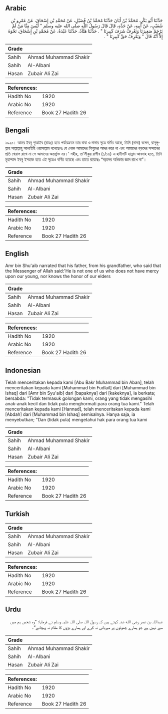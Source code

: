 ## Arabic


<div dir="rtl" lang="ar" style={{fontSize:'larger',backgroundColor:'#f8f9fa',padding:20}}>
حَدَّثَنَا أَبُو بَكْرٍ، مُحَمَّدُ بْنُ أَبَانَ حَدَّثَنَا مُحَمَّدُ بْنُ فُضَيْلٍ، عَنْ مُحَمَّدِ بْنِ إِسْحَاقَ، عَنْ عَمْرِو بْنِ شُعَيْبٍ، عَنْ أَبِيهِ، عَنْ جَدِّهِ، قَالَ قَالَ رَسُولُ اللَّهِ صلى الله عليه وسلم ‏"‏ لَيْسَ مِنَّا مَنْ لَمْ يَرْحَمْ صَغِيرَنَا وَيَعْرِفْ شَرَفَ كَبِيرِنَا ‏"‏ ‏.‏ حَدَّثَنَا هَنَّادٌ، حَدَّثَنَا عَبْدَةُ، عَنْ مُحَمَّدِ بْنِ إِسْحَاقَ، نَحْوَهُ إِلاَّ أَنَّهُ قَالَ ‏"‏ وَيَعْرِفْ حَقَّ كَبِيرِنَا ‏"‏ ‏.‏
</div>
<div style={{backgroundColor:'#f8f9fa',padding:20, marginBottom: 10}}><table> <thead> <tr> <th>Grade</th> <th></th> </tr> </thead> <tbody> <tr><td>Sahih</td><td>Ahmad Muhammad Shakir</td></tr><tr><td>Sahih</td><td>Al-Albani</td></tr><tr><td>Hasan</td><td>Zubair Ali Zai</td></tr></tbody></table><table> <thead> <tr> <th>References:</th> <th></th> </tr> </thead> <tbody><tr><td>Hadith No</td><td>1920</td></tr><tr><td>Arabic No</td><td>1920</td></tr><tr><td>Reference</td><td>Book 27 Hadith 26</td></tr></tbody></table></div>

## Bengali


<div dir="ltr" lang="bn" style={{fontSize:'larger',backgroundColor:'#f8f9fa',padding:20}}>
১৯২০। আমর ইবনু শুআইব (রাহঃ) হতে পর্যায়ক্রমে তার বাবা ও দাদার সূত্রে বর্ণিত আছে, তিনি (দাদা) বলেন, রাসূলুল্লাহ সাল্লাল্লাহু আলাইহি ওয়াসাল্লাম বলেছেনঃ যে লোক আমাদের শিশুদের আদর করে না এবং আমাদের বড়দের সম্মানের প্রতি খেয়াল রাখে না সে আমাদের অন্তর্ভুক্ত নয়।’ সহীহ, তা’লীকুর রাগীব (১/১৬) এ হাদীসটি হান্নাদ আবদাহ হতে, তিনি মুহাম্মাদ ইবনু ইসহাক হতে এই সূত্রেও বর্ণিত হয়েছে এবং তাতে রয়েছেঃ “বড়দের অধিকার জ্ঞান রাখে না”।
</div>
<div style={{backgroundColor:'#f8f9fa',padding:20, marginBottom: 10}}><table> <thead> <tr> <th>Grade</th> <th></th> </tr> </thead> <tbody> <tr><td>Sahih</td><td>Ahmad Muhammad Shakir</td></tr><tr><td>Sahih</td><td>Al-Albani</td></tr><tr><td>Hasan</td><td>Zubair Ali Zai</td></tr></tbody></table><table> <thead> <tr> <th>References:</th> <th></th> </tr> </thead> <tbody><tr><td>Hadith No</td><td>1920</td></tr><tr><td>Arabic No</td><td>1920</td></tr><tr><td>Reference</td><td>Book 27 Hadith 26</td></tr></tbody></table></div>

## English


<div dir="ltr" lang="en" style={{fontSize:'larger',backgroundColor:'#f8f9fa',padding:20}}>
Amr bin Shu'aib narrated that his father, from his grandfather, who said that the Messenger of Allah said:'He is not one of us who does not have mercy upon our young, nor knows the honor of our elders
</div>
<div style={{backgroundColor:'#f8f9fa',padding:20, marginBottom: 10}}><table> <thead> <tr> <th>Grade</th> <th></th> </tr> </thead> <tbody> <tr><td>Sahih</td><td>Ahmad Muhammad Shakir</td></tr><tr><td>Sahih</td><td>Al-Albani</td></tr><tr><td>Hasan</td><td>Zubair Ali Zai</td></tr></tbody></table><table> <thead> <tr> <th>References:</th> <th></th> </tr> </thead> <tbody><tr><td>Hadith No</td><td>1920</td></tr><tr><td>Arabic No</td><td>1920</td></tr><tr><td>Reference</td><td>Book 27 Hadith 26</td></tr></tbody></table></div>

## Indonesian


<div dir="ltr" lang="id" style={{fontSize:'larger',backgroundColor:'#f8f9fa',padding:20}}>
Telah menceritakan kepada kami [Abu Bakr Muhammad bin Aban], telah menceritakan kepada kami [Muhammad bin Fudlail] dari [Muhammad bin Ishaq] dari [Amr bin Syu'aib] dari [bapaknya] dari [kakeknya], ia berkata; bersabda: "Tidak termasuk golongan kami, orang yang tidak mengasihi anak-anak kecil dan tidak pula menghormati para orang tua kami." Telah menceritakan kepada kami [Hannad], telah menceritakan kepada kami [Abdah] dari [Muhammad bin Ishaq] semisalnya. Hanya saja, ia menyebutkan; "Dan (tidak pula) mengetahui hak para orang tua kami
</div>
<div style={{backgroundColor:'#f8f9fa',padding:20, marginBottom: 10}}><table> <thead> <tr> <th>Grade</th> <th></th> </tr> </thead> <tbody> <tr><td>Sahih</td><td>Ahmad Muhammad Shakir</td></tr><tr><td>Sahih</td><td>Al-Albani</td></tr><tr><td>Hasan</td><td>Zubair Ali Zai</td></tr></tbody></table><table> <thead> <tr> <th>References:</th> <th></th> </tr> </thead> <tbody><tr><td>Hadith No</td><td>1920</td></tr><tr><td>Arabic No</td><td>1920</td></tr><tr><td>Reference</td><td>Book 27 Hadith 26</td></tr></tbody></table></div>

## Turkish


<div dir="ltr" lang="tr" style={{fontSize:'larger',backgroundColor:'#f8f9fa',padding:20}}>

</div>
<div style={{backgroundColor:'#f8f9fa',padding:20, marginBottom: 10}}><table> <thead> <tr> <th>Grade</th> <th></th> </tr> </thead> <tbody> <tr><td>Sahih</td><td>Ahmad Muhammad Shakir</td></tr><tr><td>Sahih</td><td>Al-Albani</td></tr><tr><td>Hasan</td><td>Zubair Ali Zai</td></tr></tbody></table><table> <thead> <tr> <th>References:</th> <th></th> </tr> </thead> <tbody><tr><td>Hadith No</td><td>1920</td></tr><tr><td>Arabic No</td><td>1920</td></tr><tr><td>Reference</td><td>Book 27 Hadith 26</td></tr></tbody></table></div>

## Urdu


<div dir="rtl" lang="ur" style={{fontSize:'larger',backgroundColor:'#f8f9fa',padding:20}}>
عبداللہ بن عمر رضی الله عنہ کہتے ہیں کہ رسول اللہ صلی اللہ علیہ وسلم نے فرمایا: ”وہ شخص ہم میں سے نہیں ہے جو ہمارے چھوٹوں پر مہربانی نہ کرے اور ہمارے بڑوں کا مقام نہ پہچانے“۔
</div>
<div style={{backgroundColor:'#f8f9fa',padding:20, marginBottom: 10}}><table> <thead> <tr> <th>Grade</th> <th></th> </tr> </thead> <tbody> <tr><td>Sahih</td><td>Ahmad Muhammad Shakir</td></tr><tr><td>Sahih</td><td>Al-Albani</td></tr><tr><td>Hasan</td><td>Zubair Ali Zai</td></tr></tbody></table><table> <thead> <tr> <th>References:</th> <th></th> </tr> </thead> <tbody><tr><td>Hadith No</td><td>1920</td></tr><tr><td>Arabic No</td><td>1920</td></tr><tr><td>Reference</td><td>Book 27 Hadith 26</td></tr></tbody></table></div>